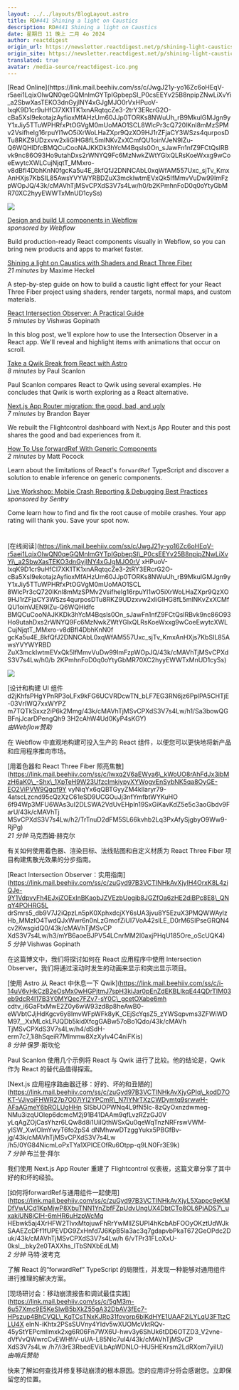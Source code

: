 ```yaml
---
layout: ../../layouts/BlogLayout.astro
title: RD#441 Shining a light on Caustics
description: RD#441 Shining a light on Caustics
date: 星期日 11 晚上 二月 4o 2024
author: reactdigest
origin_url: https://newsletter.reactdigest.net/p/shining-light-caustics
origin_site: https://newsletter.reactdigest.net/p/shining-light-caustics
translated: true
avatar: /media-source/reactdigest-ico.png
---
```



<Reference client:only="react" title="RD#441 Shining a light on Caustics" url="https://newsletter.reactdigest.net/p/shining-light-caustics" />

<Detail client:only="react">
	[Read Online](https://link.mail.beehiiv.com/ss/c/JwgJ21y-yo16Zc6oHEqV-r5aei1LqixOIwQN0qeGQMnlmGYTpIGpbepSI_P0csEEYv25B8npipZNwLiXvYi_a2SbwXasTEKO3dnGyjINY4xGJgMJO0rVxHPuoV-lxqK9D1cr9uHfCI7XK1TK1xnARqtqcZe3-2trY3ERcrG2O-cBa5XsI9ekotajzAyfioxMfAHzUm60JJp0TORKs8NWuUh_rB9MkulGMJgn9yY1xJiy5TTuWPHRfxPtOGVgM0mUoMAO1SCL8WlcPr3cQ720lKnl8mMzSPMv2VsifheIg16rpuYI1wO5iXrWoLHaZXpr9QzXO9HJ1rZFjaCY3WSzs4qurposDTu8RKZ9UDzxvw2xIiGIHG8fL5mlNKvZxXCmfQU1oinVJeN9IZu-Q6WQHlDfcBMQCuCooNAJKKDk3hYcM4Bqsls0On_sJawFn1nfZ9FCtQslRBvk9nc86O93Ho9utahDxs2rWNYQ9Fc6MzNwkZWtYGlxQLRsKoeWxxg9wCoeEwytcXWLCujNjqtT_MMxro-v8dBfI4DbhKnN0fgcKa5u4E_8kfQfJ2DNNCAbL0xqWfAM557Uxc_sjTv_KmxAnHXjs7KbSIL85AwsYVYWYRBDZuX3mckIwtmEVxQk5IfMmvVuDw99ImFzpWOpJQ/43k/cMAVhTjMSvCPXdS3V7s4Lw/h0/b2KPmhnFoD0q0oYtyGbMR70XC2hyyEWWTxMnUD1cySs)

![](https://link.mail.beehiiv.com/ss/o/2neHg-Hzkdcq_goMOXZHDQ/43k/cMAVhTjMSvCPXdS3V7s4Lw/ho.gif)

[Design and build UI components in Webflow](https://link.mail.beehiiv.com/ss/c/Rbmf5CzHe5itG0NBmgkKQOw8CCyVQk75-SaULbwiWapAG6aqi_2ZI9bH6ukRUXsES__DXv9OhzyhrzEy9pFzwbLkql8MIwJxPQUy07JSncx_misLqu87LLZ8td2jKhfsPHgYPnRP3oLFx9kFG6UCVRDcwTN_bLF7EG3RN6jz6PplPA5CHTjE-03VrIWQ7xxWYPZm7TQTkSxxz2iP6k2Mmg/43k/cMAVhTjMSvCPXdS3V7s4Lw/h1/Sa3bowQGBFnjJcArDPengQh93H2cAhW4Ud0KyP4sKGY)  
_sponsored by Webflow_

Build production-ready React components visually in Webflow, so you can bring new products and apps to market faster.

[Shining a light on Caustics with Shaders and React Three Fiber](https://link.mail.beehiiv.com/ss/c/lwxq2V6aEWya6_kWoUO8rAhFdJx3ibMzH6aK0_-Shx_1XpTeH9W23UfzclmkiypyXYWogvEnSybNK5qa8OyGE-EO2ViPVW9Qgqf9YvyNiqYx6qQBTGyyZM4kllaryr79-4atscLzcnd95cQzXzC61eSD9UCGOuJj3nfYmfbtWYKuHO6f94Wp3MFU6WAs3uI2DLSWA2VdUvEHpln19SxGiKavKdZ5e5c3aoGbdv9FarU/43k/cMAVhTjMSvCPXdS3V7s4Lw/h2/TrTnuD2dFM5SL66kvhb2Lq3PxAfySjgbyO9Ww9-RjPg)  
_21 minutes_ by Maxime Heckel

A step-by-step guide on how to build a caustic light effect for your React Three Fiber project using shaders, render targets, normal maps, and custom materials.

[React Intersection Observer: A Practical Guide](https://link.mail.beehiiv.com/ss/c/zuGyd97B3VCTINHkAvXjyIH4OrxK8L4ziQJe-9Y1VdpvvFh4EJxjZOExInBKaobJZVEzbUogib8JGZfOa6zHE2diBPc8E8_QNqY4POHRG5LdrSmrs5_db9V7J2iQpzLn5pK0XphxdcjXY6sUA3jvu8Y5EzuX3PMQWWAylzHb_MMzIO4TwdQJxWwr6n0nLzGmofZiUI7VoA42slLE_D0rM6SIPseGRQN4cv2KwsgidQ0/43k/cMAVhTjMSvCPXdS3V7s4Lw/h3/mYB6aoeBJPV54LCnrMM2l0axjPHqU185Ore_oScUQK4)  
_5 minutes_ by Vishwas Gopinath

In this blog post, we'll explore how to use the Intersection Observer in a React app. We'll reveal and highlight items with animations that occur on scroll.

[Take a Qwik Break from React with Astro](https://link.mail.beehiiv.com/ss/c/i-14uV6vHkCzB2eOsMx0wHGPjtmJ7spH3kiJar0pEnZdEKBLIkqE44QDrTIM03eb9dcR4I17B3Y0MYQec7FZv7-sY0C_gcetOXabe6mhCdtv_i6GaFtxMwE2Z0y6wW93zd8p8heAwB0-eWVbtCJjHdKgcv6y8ImvWFpWFk8yK_CEjScYqsZ5_zYWSqpvms3ZFWiWDM97__XxMLckLPJQDb5kidXfcgGABw57oBo1Qdo/43k/cMAVhTjMSvCPXdS3V7s4Lw/h4/dSdH-erm7c7_1i8hSqeiR7Mlmmw8XzXylv4C4niFKis)  
_8 minutes_ by Paul Scanlon

Paul Scanlon compares React to Qwik using several examples. He concludes that Qwik is worth exploring as a React alternative.

[Next.js App Router migration: the good, bad, and ugly](https://link.mail.beehiiv.com/ss/c/zuGyd97B3VCTINHkAvXjyGPIq_kodD7OKT-VJiyojFHWR27p7O07iYl2YPCmR_N7lYNrTXzCWDymtq9srwwH-AFaAGmeY6bROLUgHHnSISbUOPWNq4L9fN5lc-8zQyOxnzdwmeg-NMu3izqUOlep6dcmcM2j91B41DAAm9qfLvzRZzGJ0VyLqAgZOjCasYhzr6LQw8d8i1UiIQthWSxQu0qeWqTnzNRFrswVWM-yISW_XwlOlmYwyT6fo2pS4dNMhwwDTzggYukx5PBGfBv-jg/43k/cMAVhTjMSvCPXdS3V7s4Lw/h5/0YG84NicmLoPxTYa1XPICEOfRu6Otpp-q9LN0Fr3E9k)  
_7 minutes_ by Brandon Bayer

We rebuilt the Flightcontrol dashboard with Next.js App Router and this post shares the good and bad experiences from it.

[How To Use forwardRef With Generic Components](https://link.mail.beehiiv.com/ss/c/zuGyd97B3VCTINHkAvXjyL5Xappc9eKMDfVwUCd1KpMjwP8XbuTNN1YnZbfFZpUdvUngUX4DbtCTo8OL6PjADS7_uxakiUN8jCIH-6mHR6uHzpWcMqHEbwk5aj4XrHFW2TlvxMtojuwFhRrYwMllZSUPI4hKcbAbFOOyOKztUdWJkSAAEZcDFf1fUPEVDG9ZxHnfd7J6KpB5la3ac3q7gdapvbPkaT672GeOPdc2Duk/43k/cMAVhTjMSvCPXdS3V7s4Lw/h6/vTPr31FLoXxU-0ksl__bky2e0TAXXhs_lTbSNXbEdLM)  
_2 minutes_ by Matt Pocock

Learn about the limitations of React's `forwardRef` TypeScript and discover a solution to enable inference on generic components.

[Live Workshop: Mobile Crash Reporting & Debugging Best Practices](https://link.mail.beehiiv.com/ss/c/5gM3m-6u57Xmc9E5KeSlwB5bXkZ55gA32DbAV3fEc7-HPszup4BhCVQL_KqTCsTNxKJRp31fovorp6blKdHYE1UAAF2iLYLqU3FTtzCLU4XelnN-iKhtx2PSsSUVny4YIdv5wXUOMcVktRQv-45yStYEPcmIlmxk2xg6R06Fn7WX6U-hwv3y6ShUk6tDD6OTZD3_V2vne-dVfVvQWwrcCvEWHfiV-uUA-L85Nlc7ul4/43k/cMAVhTjMSvCPXdS3V7s4Lw/h7/i3rE3RbedEViLbApWDNLO-HU5HEKrsm2LdRXom7yilU)  
_sponsored by Sentry_

Come learn how to find and fix the root cause of mobile crashes. Your app rating will thank you. Save your spot now.

#
</Detail>

\[在线阅读]\(https://link.mail.beehiiv.com/ss/c/JwgJ21y-yo16Zc6oHEqV-r5aei1LqixOIwQN0qeGQMnlmGYTpIGpbepSI\_P0csEEYv25B8npipZNwLiXvYi\_a2SbwXasTEKO3dnGyjINY4xGJgMJO0rV xHPuoV-lxqK9D1cr9uHfCI7XK1TK1xnARqtqcZe3-2tRY3ERcrG2O-cBa5XsI9ekotajzAyfioxMfAHzUm60JJp0TORKs8NWuUh\_rB9MkulGMJgn9yY1xJiy5TTuWPHRfxPtOGVgM0mUoMAO1SCL 8WlcPr3cQ720lKnl8mMzSPMv2VsifheIg16rpuYI1wO5iXrWoLHaZXpr9QzXO9HJ1rZFjaCY3WSzs4qurposDTu8RKZ9UDzxvw2xIiGIHG8fL5mlNKvZxXCMfQU1oinVJEN9IZu-Q6WQHldfc BMQCuCooNAJKKDk3hYcM4Bqsls0On\_sJawFn1nfZ9FCtQslRBvk9nc86O93Ho9utahDxs2rWNYQ9Fc6MzNwkZWtYGlxQLRsKoeWxxg9wCoeEwytcXWLCujNjqtT\_MMxro-v8dBfI4DbhKnN0f gcKa5u4E\_8kfQfJ2DNNCAbL0xqWfAM557Uxc\_sjTv\_KmxAnHXjs7KbSIL85AwsYVYWYRBD ZuX3mckIwtmEVxQk5IfMmvVuDw99ImFzpWOpJQ/43k/cMAVhTjMSvCPXdS3V7s4Lw/h0/b 2KPmhnFoD0q0oYtyGbMR70XC2hyyEWWTxMnUD1cySs)

![](https://link.mail.beehiiv.com/ss/o/2neHg-Hzkdcq_goMOXZHDQ/43k/cMAVhTjMSvCPXdS3V7s4Lw/ho.gif)

\[设计和构建 UI 组件d2jKhfsPHgYPnRP3oLFx9kFG6UCVRDcwTN\_bLF7EG3RN6jz6PplPA5CHTjE-03VrIWQ7xxWYPZ m7TQTkSxxz2iP6k2Mmg/43k/cMAVhTjMSvCPXdS3V7s4Lw/h1/Sa3bowQGBFnjJcarDPengQh9 3H2cAhW4Ud0KyP4sKGY)\
*由Webflow赞助*

在 Webflow 中直观地构建可投入生产的 React 组件，以便您可以更快地将新产品和应用程序推向市场。

\[用着色器和 React Three Fiber 照亮焦散]\(https://link.mail.beehiiv.com/ss/c/lwxq2V6aEWya6\_kWoUO8rAhFdJx3ibMzH6aK0\_-Shx\_1XpTeH9W23UfzclmkiypyXYWogvEnSybNK5qa8OyGE-EO2ViPVW9Qgqf9Y vyNiqYx6qQBTGyyZM4kllaryr79-4atscLzcnd95cQzXzC61eSD9UCGOuJj3nfYmfbtWYKuHO 6f94Wp3MFU6WAs3uI2DLSWA2VdUvEHpln19SxGiKavKdZ5e5c3aoGbdv9FarU/43k/cMAVhTj MSvCPXdS3V7s4Lw/h2/TrTnuD2dFM5SL66kvhb2Lq3PxAfySjgbyO9Ww9-RjPg)\
*21 分钟* 马克西姆·赫克尔

有关如何使用着色器、渲染目标、法线贴图和自定义材质为 React Three Fiber 项目构建焦散光效果的分步指南。

\[React Intersection Observer：实用指南]\(https://link.mail.beehiiv.com/ss/c/zuGyd97B3VCTINHkAvXjyIH4OrxK8L4ziQJe-9Y1VdpvvFh4EJxjZOExInBKaobJZVEzbUogib8JGZfOa6zHE2diBPc8E8\_QNqY4POHRG5L drSmrs5\_db9V7J2iQpzLn5pK0XphxdcjXY6sUA3jvu8Y5EzuX3PMQWWAylzHb\_MMzIO4TwdQJxWwr6n0nLzGmofZiUI7VoA42slLE\_D0rM6SIPseGRQN4cv2KwsgidQ0/43k/cMAVhTjMSvCP XdS3V7s4Lw/h3/mYB6aoeBJPV54LCnrMM2l0axjPHqU185Ore\_oScUQK4)\
*5 分钟* Vishwas Gopinath

在这篇博文中，我们将探讨如何在 React 应用程序中使用 Intersection Observer。我们将通过滚动时发生的动画来显示和突出显示项目。

\[使用 Astro 从 React 中休息一下 Qwik]\(https://link.mail.beehiiv.com/ss/c/i-14uV6vHkCzB2eOsMx0wHGPjtmJ7spH3kiJar0pEnZdEKBLIkqE44QDrTIM03eb9dcR4I17B3Y0MYQec7FZv7-sY0C\_gcetOXabe6mh cdtv\_i6GaFtxMwE2Z0y6wW93zd8p8heAwB0-eWVbtCJjHdKgcv6y8ImvWFpWFk8yK\_CEjScYqsZ5\_zYWSqpvms3ZFWiWDM97\_\_XxMLckLPJQDb5kidXfcgGABw57oBo1Qdo/43k/cMAVh TjMSvCPXdS3V7s4Lw/h4/dSdH-erm7c7\_1i8hSqeiR7Mlmmw8XzXylv4C4niFKis)\
*8 分钟* 保罗·斯坎伦

Paul Scanlon 使用几个示例将 React 与 Qwik 进行了比较。他的结论是，Qwik 作为 React 的替代品值得探索。

\[Next.js 应用程序路由器迁移：好的、坏的和丑陋的]\(https://link.mail.beehiiv.com/ss/c/zuGyd97B3VCTINHkAvXjyGPIq\_kodD7OKT-VJiyojFHWR27p7O07iYl2YPCmR\_N7lYNrTXzCWDymtq9srwwH-AFaAGmeY6bROLUgHHn SISbUOPWNq4L9fN5lc-8zQyOxnzdwmeg-NMu3izqUOlep6dcmcM2j91B41DAAm9qfLvzRZzGJ0V yLqAgZOjCasYhzr6LQw8d8i1UiIQthWSxQu0qeWqTnzNRFrswVWM-yISW\_XwlOlmYwyT6fo2pS4 dNMhwwDTzggYukx5PBGfBv-jg/43k/cMAVhTjMSvCPXdS3V7s4Lw /h5/0YG84NicmLoPxTYa1XPICEOfRu6Otpp-q9LN0Fr3E9k)\
*7 分钟* 布兰登·拜尔

我们使用 Next.js App Router 重建了 Flightcontrol 仪表板，这篇文章分享了其中好的和坏的经验。

\[如何将forwardRef与通用组件一起使用]\(https://link.mail.beehiiv.com/ss/c/zuGyd97B3VCTINHkAvXjyL5Xappc9eKMDfVwUCd1KpMjwP8XbuTNN1YnZbfFZpUdvUngUX4DbtCTo8OL6PjADS7\_uxakiUN8jCIH-6mHR6uHzpWcMq HEbwk5aj4XrHFW2TlvxMtojuwFhRrYwMllZSUPI4hKcbAbFOOyOKztUdWJkSAAEZcDFf1fUPEVDG9ZxHnfd7J6KpB5la3ac3q7gdapvbPkaT672GeOPdc2Duk/43k/cMAVhTjMSvCPXdS3V7s4Lw/h 6/vTPr31FLoXxU-0ksl\_\_bky2e0TAXXhs\_lTbSNXbEdLM)\
*2 分钟* 马特·波考克

了解 React 的“forwardRef” TypeScript 的局限性，并发现一种能够对通用组件进行推理的解决方案。

\[现场研讨会：移动崩溃报告和调试最佳实践]\(https://link.mail.beehiiv.com/ss/c/5gM3m-6u57Xmc9E5KeSlwB5bXkZ55gA32DbAV3fEc7-HPszup4BhCVQL\_KqTCsTNxKJRp31fovorp6blKdHYE1UAAF2iLYLqU3FTtzCLU4X elnN-iKhtx2PSsSUVny4YIdv5wXUOMcVktRQv-45yStYEPcmIlmxk2xg6R06Fn7WX6U-hwv3y6ShUk6tDD6OTZD3\_V2vne-dVfVvQWwrcCvEWHfiV-uUA-L85Nlc7ul4/43k/cMAVhTjMSvCP XdS3V7s4Lw /h7/i3rE3RbedEViLbApWDNLO-HU5HEKrsm2LdRXom7yilU)\
*由哨兵赞助*

快来了解如何查找并修复移动崩溃的根本原因。您的应用评分将会感谢您。立即保留您的位置。

#


